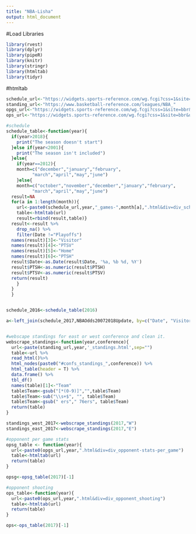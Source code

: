 ```yaml
---
title: "NBA-Lisha"
output: html_document
---
```


#Load Libraries
```r
library(rvest)
library(dplyr)
library(pipeR)
library(knitr)
library(stringr)
library(htmltab)
library(tidyr)
```

#htmltab
```r
schedule_url<-"https://widgets.sports-reference.com/wg.fcgi?css=1&site=bbr&url=%2Fleagues%2FNBA_"
standing_url<-"https://www.basketball-reference.com/leagues/NBA_"
opgs_url<-"https://widgets.sports-reference.com/wg.fcgi?css=1&site=bbr&url=%2Fplayoffs%2FNBA_"
ops_url<-"https://widgets.sports-reference.com/wg.fcgi?css=1&site=bbr&url=%2Fplayoffs%2FNBA_"

#schedule
schedule_table<-function(year){
  if(year>2018){
    print("The season doesn't start")
  }else if(year<2001){
    print("The season isn't included")
  }else{
    if(year==2012){
    month=c("december","january","february",
          "march","april","may","june")
    }else{
    month=c("october","november","december","january","february",
          "march","april","may","june")
  result=NA
  for(a in 1:length(month)){
    url<-paste0(schedule_url,year,"_games-",month[a],".html&div=div_schedule")
    table<-htmltab(url)
    result=rbind(result,table)}
  result<-result %>% 
    drop_na() %>%
    filter(Date !="Playoffs")
  names(result)[3]<-"Visitor"
  names(result)[4]<-"PTSV"
  names(result)[5]<-"Home"
  names(result)[6]<-"PTSH"
  result$Date<-as.Date(result$Date, '%a, %b %d, %Y')
  result$PTSH<-as.numeric(result$PTSH)
  result$PTSV<-as.numeric(result$PTSV)
  return(result)
    }
  }
  }


schedule_2016<-schedule_table(2016)

a<-left_join(schedule_2017,NBAOdds20072018Update, by=c("Date", "Visitor","Home","PTSH","PTSV"))


#webscape standings for east or west conference and clean it.
webscrape_standings<-function(year,conference){
  url<-paste(standing_url,year,'_standings.html',sep="")
  table<-url %>% 
  read_html()%>% 
  html_nodes(paste0("#confs_standings_",conference)) %>% 
  html_table(header = T) %>%
  data.frame() %>%
  tbl_df()
  names(table)[1]<-"Team"
  table$Team<-gsub("[*(0-9)]","",table$Team)
  table$Team<-sub("\\s+$", "", table$Team)
  table$Team<-gsub(" ers"," 76ers", table$Team)
  return(table)
}

standings_west_2017<-webscrape_standings(2017,"W")
standings_east_2017<-webscrape_standings(2017,"E")

#opponent per game stats
opsg_table <- function(year){
  url<-paste0(opgs_url,year,".html&div=div_opponent-stats-per_game")
  table<-htmltab(url)
  return(table)
}

opsg<-opsg_table(2017)[-1]

#opponent shooting
ops_table<-function(year){
  url<-paste0(ops_url,year,".html&div=div_opponent_shooting")
  table<-htmltab(url)
  return(table)
}

ops<-ops_table(2017)[-1]

```

